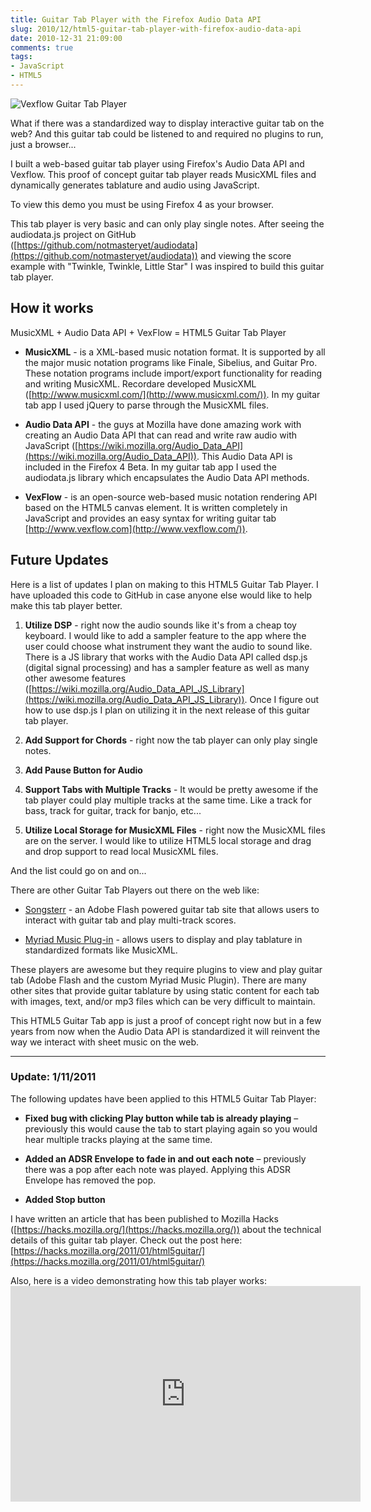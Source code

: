 ```yaml
---
title: Guitar Tab Player with the Firefox Audio Data API
slug: 2010/12/html5-guitar-tab-player-with-firefox-audio-data-api
date: 2010-12-31 21:09:00
comments: true
tags:
- JavaScript
- HTML5
---
```



![Vexflow Guitar Tab Player](./guitartabplayer_screenshot.jpg)

What if there was a standardized way to display interactive guitar tab on the web? And this guitar tab could be listened to and required no plugins to run, just a browser...

I built a web-based guitar tab player using Firefox's Audio Data API and Vexflow. This proof of concept guitar tab player reads MusicXML files and dynamically generates tablature and audio using JavaScript.

<!--more-->


To view this demo you must be using Firefox 4 as your browser.

<DemoButtonGroup
  downloadLink=" https://github.com/gregjopa/HTML5-Guitar-Tab-Player"
  demoLink="http://gregjopa.me/code/html5/audio/tabplayer/"
/>

This tab player is very basic and can only play single notes. After seeing the audiodata.js project on GitHub ([https://github.com/notmasteryet/audiodata](https://github.com/notmasteryet/audiodata)) and viewing the score example with "Twinkle, Twinkle, Little Star" I was inspired to build this guitar tab player.

## How it works

MusicXML + Audio Data API + VexFlow = HTML5 Guitar Tab Player

* __MusicXML__ - is a XML-based music notation format. It is supported by all the major music notation programs like Finale, Sibelius, and Guitar Pro. These notation programs include import/export functionality for reading and writing MusicXML. Recordare developed MusicXML ([http://www.musicxml.com/](http://www.musicxml.com/)). In my guitar tab app I used jQuery to parse through the MusicXML files.

* __Audio Data API__ - the guys at Mozilla have done amazing work with creating an Audio Data API that can read and write raw audio with JavaScript ([https://wiki.mozilla.org/Audio_Data_API](https://wiki.mozilla.org/Audio_Data_API)). This Audio Data API is included in the Firefox 4 Beta. In my guitar tab app I used the audiodata.js library which encapsulates the Audio Data API methods.

* __VexFlow__ - is an open-source web-based music notation rendering API based on the HTML5 canvas element. It is written completely in JavaScript and provides an easy syntax for writing guitar tab [http://www.vexflow.com](http://www.vexflow.com/)).


## Future Updates

Here is a list of updates I plan on making to this HTML5 Guitar Tab Player. I have uploaded this code to GitHub in case anyone else would like to help make this tab player better.

1. __Utilize DSP__ - right now the audio sounds like it's from a cheap toy keyboard. I would like to add a sampler feature to the app where the user could choose what instrument they want the audio to sound like. There is a JS library that works with the Audio Data API called dsp.js (digital signal processing) and has a sampler feature as well as many other awesome features ([https://wiki.mozilla.org/Audio_Data_API_JS_Library](https://wiki.mozilla.org/Audio_Data_API_JS_Library)). Once I figure out how to use dsp.js I plan on utilizing it in the next release of this guitar tab player.

2. __Add Support for Chords__ - right now the tab player can only play single notes.

3. __Add Pause Button for Audio__

4. __Support Tabs with Multiple Tracks__ - It would be pretty awesome if the tab player could play multiple tracks at the same time. Like a track for bass, track for guitar, track for banjo, etc...

5. __Utilize Local Storage for MusicXML Files__ - right now the MusicXML files are on the server. I would like to utilize HTML5 local storage and drag and drop support to read local MusicXML files.

And the list could go on and on...

There are other Guitar Tab Players out there on the web like:

* [Songsterr](https://www.songsterr.com/) - an Adobe Flash powered guitar tab site that allows users to interact with guitar tab and play multi-track scores.

* [Myriad Music Plug-in](http://www.myriad-online.com/en/products/mmplugin.htm) - allows users to display and play tablature in standardized formats like MusicXML.

These players are awesome but they require plugins to view and play guitar tab (Adobe Flash and the custom Myriad Music Plugin). There are many other sites that provide guitar tablature by using static content for each tab with images, text, and/or mp3 files which can be very difficult to maintain.

This HTML5 Guitar Tab app is just a proof of concept right now but in a few years from now when the Audio Data API is standardized it will reinvent the way we interact with sheet music on the web.

---

### Update: 1/11/2011

The following updates have been applied to this HTML5 Guitar Tab Player:

* __Fixed bug with clicking Play button while tab is already playing__ – previously this would cause the tab to start playing again so you would hear multiple tracks playing at the same time.

* __Added an ADSR Envelope to fade in and out each note__ – previously there was a pop after each note was played. Applying this ADSR Envelope has removed the pop.

* __Added Stop button__


I have written an article that has been published to Mozilla Hacks ([https://hacks.mozilla.org/](https://hacks.mozilla.org/)) about the technical details of this guitar tab player. Check out the post here: [https://hacks.mozilla.org/2011/01/html5guitar/](https://hacks.mozilla.org/2011/01/html5guitar/)

Also, here is a video demonstrating how this tab player works: <iframe width="560" height="345" src="https://www.youtube.com/embed/4MJeurIHf2I?rel=0" frameborder="0"></iframe>
